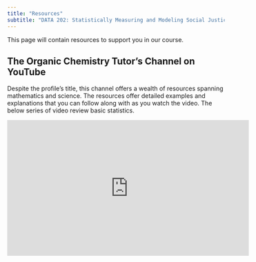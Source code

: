 ```yaml
---
title: "Resources"
subtitle: "DATA 202: Statistically Measuring and Modeling Social Justice"
---
```


This page will contain resources to support you in our course.

## The Organic Chemistry Tutor's Channel on YouTube

Despite the profile's title, this channel offers a wealth of resources spanning mathematics and science. The resources offer detailed examples and explanations that you can follow along with as you watch the video. The below series of video review basic statistics.

<center>

<iframe width="560" height="315" src="https://www.youtube.com/embed/XZo4xyJXCak?si=DD8n5GYrWfTs4rAs" title="YouTube video player" frameborder="0" allow="accelerometer; autoplay; clipboard-write; encrypted-media; gyroscope; picture-in-picture; web-share" referrerpolicy="strict-origin-when-cross-origin" allowfullscreen>

</iframe>

</center>